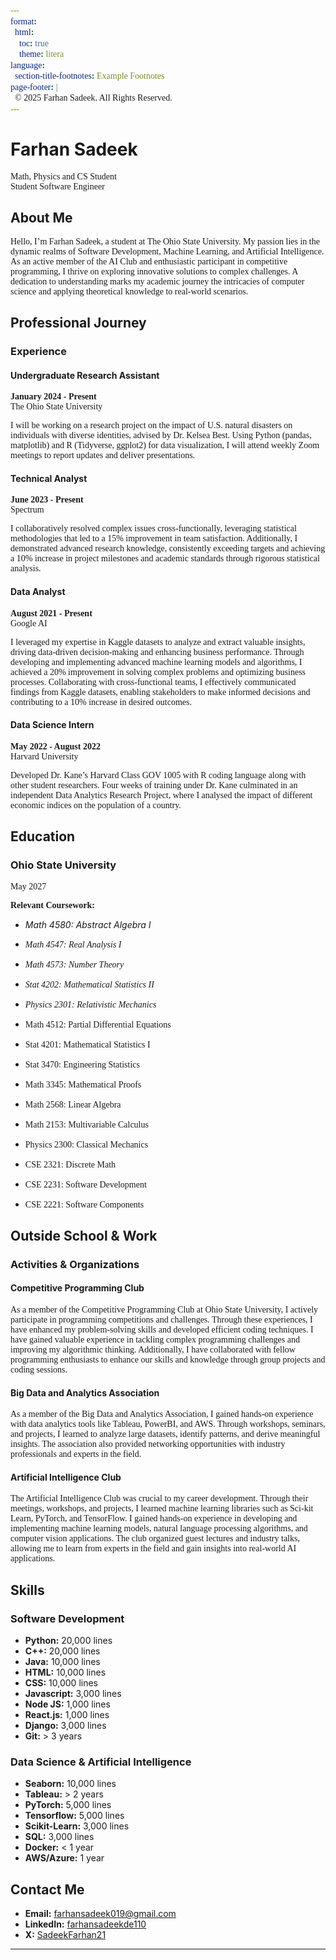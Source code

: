 ```yaml
---
format: 
  html:
    toc: true
    theme: litera
language: 
  section-title-footnotes: Example Footnotes
page-footer: |
  © 2025 Farhan Sadeek. All Rights Reserved.
---
```


```{=html}
<style>
@import url('https://fonts.googleapis.com/css2?family=Funnel+Sans:ital,wght@0,300..800;1,300..800&display=swap');
@import url('https://fonts.googleapis.com/css2?family=Figtree:ital,wght@0,300..900;1,300..900&family=Fragment+Mono:ital@0;1&display=swap');

p {
  font-family: 'Funnel Sans';
}

pre, code {
  font-family: 'Fragment Mono';
  font-size: 14px;
}
</style>
```

# Farhan Sadeek

Math, Physics and CS Student\
Student Software Engineer

## About Me

Hello, I'm Farhan Sadeek, a student at The Ohio State University. My passion lies in the dynamic realms of Software Development, Machine Learning, and Artificial Intelligence. As an active member of the AI Club and enthusiastic participant in competitive programming, I thrive on exploring innovative solutions to complex challenges. A dedication to understanding marks my academic journey the intricacies of computer science and applying theoretical knowledge to real-world scenarios.

## Professional Journey

### Experience

#### Undergraduate Research Assistant

**January 2024 - Present**\
The Ohio State University

I will be working on a research project on the impact of U.S. natural disasters on individuals with diverse identities, advised by Dr. Kelsea Best. Using Python (pandas, matplotlib) and R (Tidyverse, ggplot2) for data visualization, I will attend weekly Zoom meetings to report updates and deliver presentations.

#### Technical Analyst

**June 2023 - Present**\
Spectrum

I collaboratively resolved complex issues cross-functionally, leveraging statistical methodologies that led to a 15% improvement in team satisfaction. Additionally, I demonstrated advanced research knowledge, consistently exceeding targets and achieving a 10% increase in project milestones and academic standards through rigorous statistical analysis.

#### Data Analyst

**August 2021 - Present**\
Google AI

I leveraged my expertise in Kaggle datasets to analyze and extract valuable insights, driving data-driven decision-making and enhancing business performance. Through developing and implementing advanced machine learning models and algorithms, I achieved a 20% improvement in solving complex problems and optimizing business processes. Collaborating with cross-functional teams, I effectively communicated findings from Kaggle datasets, enabling stakeholders to make informed decisions and contributing to a 10% increase in desired outcomes.

#### Data Science Intern

**May 2022 - August 2022**\
Harvard University

Developed Dr. Kane's Harvard Class GOV 1005 with R coding language along with other student researchers. Four weeks of training under Dr. Kane culminated in an independent Data Analytics Research Project, where I analysed the impact of different economic indices on the population of a country.

## Education

### Ohio State University

May 2027

**Relevant Coursework:**

-   *Math 4580: Abstract Algebra I*

<!-- -->

-   *Math 4547: Real Analysis I*

-   *Math 4573: Number Theory*

-   *Stat 4202: Mathematical Statistics II*

-   *Physics 2301: Relativistic Mechanics*

-   Math 4512: Partial Differential Equations

-   Stat 4201: Mathematical Statistics I

-   Stat 3470: Engineering Statistics

-   Math 3345: Mathematical Proofs

-   Math 2568: Linear Algebra

-   Math 2153: Multivariable Calculus

-   Physics 2300: Classical Mechanics

-   CSE 2321: Discrete Math

-   CSE 2231: Software Development

-   CSE 2221: Software Components

## Outside School & Work

### Activities & Organizations

#### Competitive Programming Club

As a member of the Competitive Programming Club at Ohio State University, I actively participate in programming competitions and challenges. Through these experiences, I have enhanced my problem-solving skills and developed efficient coding techniques. I have gained valuable experience in tackling complex programming challenges and improving my algorithmic thinking. Additionally, I have collaborated with fellow programming enthusiasts to enhance our skills and knowledge through group projects and coding sessions.

#### Big Data and Analytics Association

As a member of the Big Data and Analytics Association, I gained hands-on experience with data analytics tools like Tableau, PowerBI, and AWS. Through workshops, seminars, and projects, I learned to analyze large datasets, identify patterns, and derive meaningful insights. The association also provided networking opportunities with industry professionals and experts in the field.

#### Artificial Intelligence Club

The Artificial Intelligence Club was crucial to my career development. Through their meetings, workshops, and projects, I learned machine learning libraries such as Sci-kit Learn, PyTorch, and TensorFlow. I gained hands-on experience in developing and implementing machine learning models, natural language processing algorithms, and computer vision applications. The club organized guest lectures and industry talks, allowing me to learn from experts in the field and gain insights into real-world AI applications.

## Skills

### Software Development

-   **Python:** 20,000 lines
-   **C++:** 20,000 lines
-   **Java:** 10,000 lines
-   **HTML:** 10,000 lines
-   **CSS:** 10,000 lines
-   **Javascript:** 3,000 lines
-   **Node JS:** 1,000 lines
-   **React.js:** 1,000 lines
-   **Django:** 3,000 lines
-   **Git:** \> 3 years

### Data Science & Artificial Intelligence

-   **Seaborn:** 10,000 lines
-   **Tableau:** \> 2 years
-   **PyTorch:** 5,000 lines
-   **Tensorflow:** 5,000 lines
-   **Scikit-Learn:** 3,000 lines
-   **SQL:** 3,000 lines
-   **Docker:** \< 1 year
-   **AWS/Azure:** 1 year

## Contact Me

-   **Email:** [farhansadeek019\@gmail.com](mailto:farhansadeek019@gmail.com)
-   **LinkedIn:** [farhansadeekde110](https://www.linkedin.com/in/farhansadeekde110/)
-   **X:** [SadeekFarhan21](https://x.com/SadeekFarhan21)

------------------------------------------------------------------------

